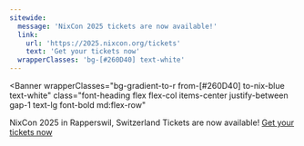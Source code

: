 ```yaml
---
sitewide:
  message: 'NixCon 2025 tickets are now available!'
  link:
    url: 'https://2025.nixcon.org/tickets'
    text: 'Get your tickets now'
  wrapperClasses: 'bg-[#260D40] text-white'
---
```



<Banner
  wrapperClasses="bg-gradient-to-r from-[#260D40] to-nix-blue text-white"
  class="font-heading flex flex-col items-center justify-between gap-1 text-lg font-bold md:flex-row"
>
  <span>
    <span class="text-2xl font-bold">
      NixCon 2025 in Rapperswil, Switzerland
    </span>
    <span class="text-md">Tickets are now available!</span>
  </span>
  <a
    href="https://2025.nixcon.org/tickets"
    class="rounded-md bg-white px-4 py-3 leading-none font-bold text-black no-underline hover:bg-black hover:text-white"
  >
    Get your tickets now
  </a>
</Banner>
